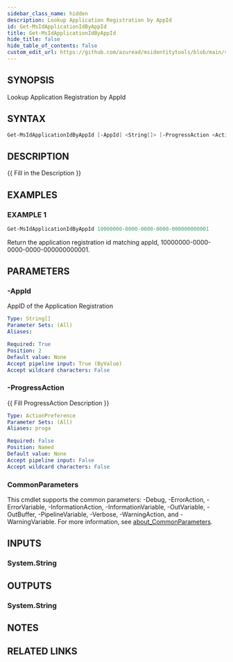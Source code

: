 ```yaml
---
sidebar_class_name: hidden
description: Lookup Application Registration by AppId
id: Get-MsIdApplicationIdByAppId
title: Get-MsIdApplicationIdByAppId
hide_title: false
hide_table_of_contents: false
custom_edit_url: https://github.com/azuread/msidentitytools/blob/main/src/Get-MsIdApplicationIdByAppId.ps1
---
```


## SYNOPSIS

Lookup Application Registration by AppId

## SYNTAX

```powershell
Get-MsIdApplicationIdByAppId [-AppId] <String[]> [-ProgressAction <ActionPreference>] [<CommonParameters>]
```

## DESCRIPTION

\{\{ Fill in the Description \}\}

## EXAMPLES

### EXAMPLE 1

```powershell
Get-MsIdApplicationIdByAppId 10000000-0000-0000-0000-000000000001
```

Return the application registration id matching appId, 10000000-0000-0000-0000-000000000001.

## PARAMETERS

### -AppId

AppID of the Application Registration

```yaml
Type: String[]
Parameter Sets: (All)
Aliases:

Required: True
Position: 2
Default value: None
Accept pipeline input: True (ByValue)
Accept wildcard characters: False
```

### -ProgressAction

\{\{ Fill ProgressAction Description \}\}

```yaml
Type: ActionPreference
Parameter Sets: (All)
Aliases: proga

Required: False
Position: Named
Default value: None
Accept pipeline input: False
Accept wildcard characters: False
```

### CommonParameters

This cmdlet supports the common parameters: -Debug, -ErrorAction, -ErrorVariable, -InformationAction, -InformationVariable, -OutVariable, -OutBuffer, -PipelineVariable, -Verbose, -WarningAction, and -WarningVariable. For more information, see [about_CommonParameters](http://go.microsoft.com/fwlink/?LinkID=113216).

## INPUTS

### System.String

## OUTPUTS

### System.String

## NOTES

## RELATED LINKS
